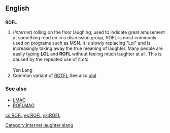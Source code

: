 ==English==

==={{initialism}}===
[[Category:Internet laughter slang]]
'''ROFL'''

#(''Internet'') rolling on the floor laughing; used to indicate great amusement at something read on in a discussion group, ROFL is most commonly used on programs such as MSN. It is slowly replacing "Lol" and is increasingly taking away the true meaning of laughter. Many people are easily typing '''LOL''' and '''ROFL''' without feeling much laughter at all. This is caused by the repeated use of it.''etc''. <br><br>Yen Lang
# Common variant of [[ROTFL]] See also [[olol]]

===See also===
*[[LMAO]]
*[[ROFLMAO]]

[[cs:ROFL]]
[[es:ROFL]]
[[sk:ROFL]]